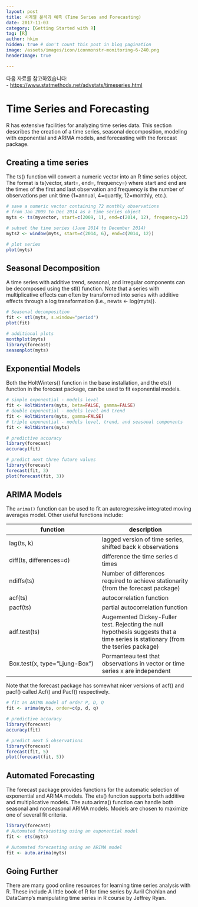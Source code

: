 ```yaml
---
layout: post  
title: 시계열 분석과 예측 (Time Series and Forecasting)
date: 2017-11-03  
category: [Getting Started with R]  
tag: [R]  
author: hkim  
hidden: true # don't count this post in blog pagination  
image: /assets/images/icon/iconmonstr-monitoring-6-240.png
headerImage: true

---
```


다음 자료를 참고하였습니다:  
- [https://www.statmethods.net/advstats/timeseries.html](https://www.statmethods.net/advstats/timeseries.html)

# Time Series and Forecasting

R has extensive facilities for analyzing time series data. This section describes the creation of a time series, seasonal decomposition, modeling with exponential and ARIMA models, and forecasting with the forecast package.

## Creating a time series

The ts() function will convert a numeric vector into an R time series object. The format is ts(vector, start=, end=, frequency=) where start and end are the times of the first and last observation and frequency is the number of observations per unit time (1=annual, 4=quartly, 12=monthly, etc.).

```r
# save a numeric vector containing 72 monthly observations
# from Jan 2009 to Dec 2014 as a time series object
myts <- ts(myvector, start=c(2009, 1), end=c(2014, 12), frequency=12)

# subset the time series (June 2014 to December 2014)
myts2 <- window(myts, start=c(2014, 6), end=c(2014, 12))

# plot series
plot(myts)
```

## Seasonal Decomposition

A time series with additive trend, seasonal, and irregular components can be decomposed using the stl() function. Note that a series with multiplicative effects can often by transformed into series with additive effects through a log transformation (i.e., newts <- log(myts)).

```r
# Seasonal decomposition
fit <- stl(myts, s.window="period")
plot(fit)

# additional plots
monthplot(myts)
library(forecast)
seasonplot(myts)
```

## Exponential Models

Both the HoltWinters() function in the base installation, and the ets() function in the forecast package, can be used to fit exponential models.

```r
# simple exponential - models level
fit <- HoltWinters(myts, beta=FALSE, gamma=FALSE)
# double exponential - models level and trend
fit <- HoltWinters(myts, gamma=FALSE)
# triple exponential - models level, trend, and seasonal components
fit <- HoltWinters(myts)

# predictive accuracy
library(forecast)
accuracy(fit)

# predict next three future values
library(forecast)
forecast(fit, 3)
plot(forecast(fit, 3))
```

## ARIMA Models

The `arima()` function can be used to fit an autoregressive integrated moving averages model. Other useful functions include:

function                      | description
------------------------------|------------------------------
lag(ts, k)                    | lagged version of time series, shifted back k observations
diff(ts, differences=d)       | difference the time series d times
ndiffs(ts)                    | Number of differences required to achieve stationarity (from the forecast package)
acf(ts)                       | autocorrelation function
pacf(ts)                      | partial autocorrelation function
adf.test(ts)                  | Augemented Dickey-Fuller test. Rejecting the null hypothesis suggests that a time series is stationary (from the tseries package)
Box.test(x, type="Ljung-Box") | Pormanteau test that observations in vector or time series x are independent

Note that the forecast package has somewhat nicer versions of acf() and pacf() called Acf() and Pacf() respectively.

```r
# fit an ARIMA model of order P, D, Q
fit <- arima(myts, order=c(p, d, q)

# predictive accuracy
library(forecast)
accuracy(fit)

# predict next 5 observations
library(forecast)
forecast(fit, 5)
plot(forecast(fit, 5))
```

## Automated Forecasting

The forecast package provides functions for the automatic selection of exponential and ARIMA models. The ets() function supports both additive and multiplicative models. The auto.arima() function can handle both seasonal and nonseasonal ARIMA models. Models are chosen to maximize one of several fit criteria.

```r
library(forecast)
# Automated forecasting using an exponential model
fit <- ets(myts)

# Automated forecasting using an ARIMA model
fit <- auto.arima(myts)
```


## Going Further

There are many good online resources for learning time series analysis with R. These include A little book of R for time series by Avril Chohlan and DataCamp's manipulating time series in R course by Jeffrey Ryan.
